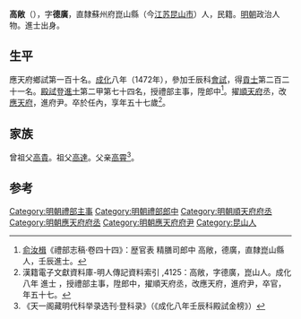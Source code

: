 '''高敞'''（{{bd|1441年||1498年||Gao}}），字'''德廣'''，直隸蘇州府崑山縣（今[[江苏|江苏]][[昆山市|昆山市]]）人，民籍。[[明朝|明朝]]政治人物。進士出身。

==生平==
應天府鄉試第一百十名。[[成化|成化]]八年（1472年），參加壬辰科[[會試|會試]]，得[[貢士|貢士]]第二百二十一名。[[殿試|殿試]]登[[進士|進士]]第二甲第七十四名，授禮部主事，陞郎中<ref>[[俞汝楫|俞汝楫]]《禮部志稿·卷四十四》：歴官表 精膳司郎中 高敞，德廣，直隸崑山縣人，壬辰進士。</ref>。擢[[順天府|順天府]]丞，改[[應天府|應天府]]，進府尹。卒於任內，享年五十七歲<ref>漢籍電子文獻資料庫-明人傳記資料索引 ,4125：高敞，字德廣，崑山人。成化八年 進士 ，授禮部主事，陞郎中，擢順天府丞，改應天府，進府尹，卒官，年五十七。</ref>。

==家族==
曾祖父[[高貴|高貴]]。祖父[[高達|高達]]。父亲[[高霄|高霄]]<ref>《天一阁藏明代科举录选刊·登科录》（《成化八年壬辰科殿試金榜》）</ref>。

==参考==
{{reflist}}
{{明朝人物小作品}}
{{成化八年壬辰科殿試金榜}}
{{DEFAULTSORT:Gao高}}
[[Category:明朝禮部主事|Category:明朝禮部主事]]
[[Category:明朝禮部郎中|Category:明朝禮部郎中]]
[[Category:明朝順天府府丞|Category:明朝順天府府丞]]
[[Category:明朝應天府府丞|Category:明朝應天府府丞]]
[[Category:明朝應天府府尹|Category:明朝應天府府尹]]
[[Category:昆山人|Category:昆山人]]
